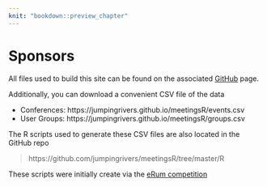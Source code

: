 ```yaml
---
knit: "bookdown::preview_chapter"
---
```

  
# Sponsors

All files used to build this site can be found on the associated [GitHub](https://gitlab.com/jumpingrivers/meetingsR) 
page.

Additionally, you can download a convenient CSV file of the data

 * Conferences: https://jumpingrivers.github.io/meetingsR/events.csv
 * User Groups: https://jumpingrivers.github.io/meetingsR/groups.csv

The R scripts used to generate these CSV files are also located in the GitHub repo

> https://github.com/jumpingrivers/meetingsR/tree/master/R

These scripts were initially create via the [eRum competition](https://blog.jumpingrivers.com/posts/2018/jumping_rivers_erum/)
